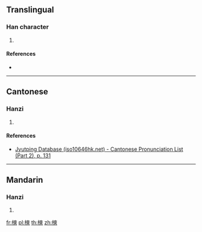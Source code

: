 ==Translingual==

===Han character===
{{Han char|rn=75|rad=木|as=11|sn=15|four=44934|canj=DKKK|ids=⿰木爽}}

# {{defn|Han|sort=木11}}

====References====
* {{Han ref|kx=0549.130|dkj=15412|dj=0937.110|hdz=21278.050|uh=6A09|ud=27145|bh=E5E6|bd=58854}}

----

==Cantonese==

===Hanzi===
{{yue-hanzi|jyut=[[song2]]|y=song2}}

# {{defn|lang=yue|sort=木11}}

====References====
*[http://www.iso10646hk.net/jp/document/download.jsp Jyutping Database (iso10646hk.net) - Cantonese Pronunciation List (Part 2), p. 131]

----

==Mandarin==

===Hanzi===
{{cmn-hanzi|pin=[[shuǎng]] ([[shuang3]])|wg=shuang<sup>3</sup>}}

# {{defn|lang=cmn|sort=木11}}

[[fr:樉]]
[[pl:樉]]
[[th:樉]]
[[zh:樉]]